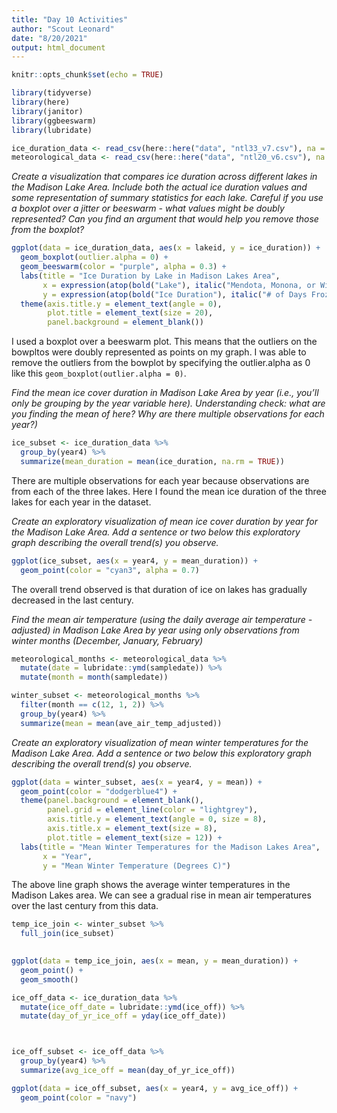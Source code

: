 ```yaml
---
title: "Day 10 Activities"
author: "Scout Leonard"
date: "8/20/2021"
output: html_document
---
```


```r
knitr::opts_chunk$set(echo = TRUE)

library(tidyverse)
library(here)
library(janitor)
library(ggbeeswarm)
library(lubridate)
```


```r
ice_duration_data <- read_csv(here::here("data", "ntl33_v7.csv"), na = c("-999"))
meteorological_data <- read_csv(here::here("data", "ntl20_v6.csv"), na = c("-999"))
```
*Create a visualization that compares ice duration across different lakes in the Madison Lake Area. Include both the actual ice duration values and some representation of summary statistics for each lake. Careful if you use a boxplot over a jitter or beeswarm - what values might be doubly represented? Can you find an argument that would help you remove those from the boxplot? *

```r
ggplot(data = ice_duration_data, aes(x = lakeid, y = ice_duration)) +
  geom_boxplot(outlier.alpha = 0) +
  geom_beeswarm(color = "purple", alpha = 0.3) +
  labs(title = "Ice Duration by Lake in Madison Lakes Area",
       x = expression(atop(bold("Lake"), italic("Mendota, Monona, or Wingra"))),
       y = expression(atop(bold("Ice Duration"), italic("# of Days Frozen")))) +
  theme(axis.title.y = element_text(angle = 0),
        plot.title = element_text(size = 20),
        panel.background = element_blank())
```



I used a boxplot over a beeswarm plot. This means that the outliers on the bowpltos were doubly represented as points on my graph. I was able to remove the outliers from the bowplot by specifying the outlier.alpha as 0 like this `geom_boxplot(outlier.alpha = 0)`. 

*Find the mean ice cover duration in Madison Lake Area by year (i.e., you’ll only be grouping by the year variable here). Understanding check: what are you finding the mean of here? Why are there multiple observations for each year?)*

```r
ice_subset <- ice_duration_data %>% 
  group_by(year4) %>% 
  summarize(mean_duration = mean(ice_duration, na.rm = TRUE))

```

There are multiple observations for each year because observations are from each of the three lakes. Here I found the mean ice duration of the three lakes for each year in the dataset.

*Create an exploratory visualization of mean ice cover duration by year for the Madison Lake Area. Add a sentence or two below this exploratory graph describing the overall trend(s) you observe.*

```r
ggplot(ice_subset, aes(x = year4, y = mean_duration)) +
  geom_point(color = "cyan3", alpha = 0.7)
```
The overall trend observed is that duration of ice on lakes has gradually decreased in the last century. 

*Find the mean air temperature (using the daily average air temperature - adjusted) in Madison Lake Area by year using only observations from winter months (December, January, February)*

```r
meteorological_months <- meteorological_data %>% 
  mutate(date = lubridate::ymd(sampledate)) %>% 
  mutate(month = month(sampledate))

winter_subset <- meteorological_months %>% 
  filter(month == c(12, 1, 2)) %>% 
  group_by(year4) %>% 
  summarize(mean = mean(ave_air_temp_adjusted))

```
*Create an exploratory visualization of mean winter temperatures for the Madison Lake Area. Add a sentence or two below this exploratory graph describing the overall trend(s) you observe.*

```r
ggplot(data = winter_subset, aes(x = year4, y = mean)) +
  geom_point(color = "dodgerblue4") +
  theme(panel.background = element_blank(),
        panel.grid = element_line(color = "lightgrey"),
        axis.title.y = element_text(angle = 0, size = 8),
        axis.title.x = element_text(size = 8),
        plot.title = element_text(size = 12)) +
  labs(title = "Mean Winter Temperatures for the Madison Lakes Area",
       x = "Year",
       y = "Mean Winter Temperature (Degrees C)")
```


The above line graph shows the average winter temperatures in the Madison Lakes area. We can see a gradual rise in mean air temperatures over the last century from this data. 

```r
temp_ice_join <- winter_subset %>%
  full_join(ice_subset)
  
```

```r
ggplot(data = temp_ice_join, aes(x = mean, y = mean_duration)) +
  geom_point() +
  geom_smooth()
```

```r
ice_off_data <- ice_duration_data %>% 
  mutate(ice_off_date = lubridate::ymd(ice_off)) %>% 
  mutate(day_of_yr_ice_off = yday(ice_off_date))



ice_off_subset <- ice_off_data %>% 
  group_by(year4) %>% 
  summarize(avg_ice_off = mean(day_of_yr_ice_off))

ggplot(data = ice_off_subset, aes(x = year4, y = avg_ice_off)) +
  geom_point(color = "navy")
```

